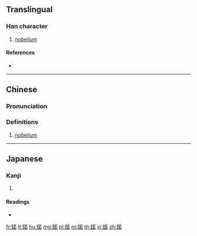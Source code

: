 {{character info/new}}
{{also|锘}}
==Translingual==

===Han character===
{{Han char|rn=167|rad=金|as=09|sn=17|four=|canj=CTKR}}

# [[nobelium]]

====References====
* {{Han ref|kx=1314.230|dkj=40639|dj=1815.090|hdz=64214.160|uh=9369|ud=37737}}

----

==Chinese==
{{zh-forms|s=锘}}

===Pronunciation===
{{zh-pron
|m=nuò
|c=nok6
|cat=
}}

===Definitions===
{{zh-hanzi}}

# {{lb|zh|chemistry}} [[nobelium]]

----

==Japanese==

===Kanji===
{{ja-kanji|grade=|rs=金09}}

# {{defn|lang=ja|sort=金09}}

====Readings====
* {{ja-readings|on=[[てん]] (ten)|kun=[[とる]] (toru)|nanori=}}

[[fr:鍩]]
[[lt:鍩]]
[[hu:鍩]]
[[mg:鍩]]
[[pl:鍩]]
[[ro:鍩]]
[[th:鍩]]
[[vi:鍩]]
[[zh:鍩]]
